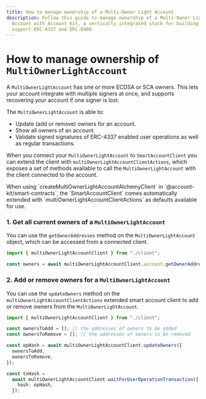```yaml
---
title: How to manage ownership of a Multi-Owner Light Account
description: Follow this guide to manage ownership of a Multi-Owner Light
  Account with Account Kit, a vertically integrated stack for building apps that
  support ERC-4337 and ERC-6900.
---
```


# How to manage ownership of `MultiOwnerLightAccount`

A `MultiOwnerLightAccount` has one or more ECDSA or SCA owners. This lets your account integrate with multiple signers at once, and supports recovering your account if one signer is lost.

The `MultiOwnerLightAccount` is able to:

- Update (add or remove) owners for an account.
- Show all owners of an account.
- Validate signed signatures of ERC-4337 enabled user operations as well as regular transactions.

When you connect your `MultiOwnerLightAccount` to `SmartAccountClient` you can extend the client with `multiOwnerLightAccountClientActions`, which exposes a set of methods available to call the `MultiOwnerLightAccount` with the client connected to the account.

<Note>
  When using `createMultiOwnerLightAccountAlchemyClient` in
  `@account-kit/smart-contracts`, the `SmartAccountClient` comes automatically
  extended with `multiOwnerLightAccountClientActions` as defaults available for
  use.
</Note>

### 1. Get all current owners of a `MultiOwnerLightAccount`

You can use the `getOwnerAddresses` method on the `MultiOwnerLightAccount` object, which can be accessed from a connected client.

<CodeBlocks>

```ts [example.ts] twoslash
import { multiOwnerLightAccountClient } from "./client";

const owners = await multiOwnerLightAccountClient.account.getOwnerAddresses();
```

<Markdown src="../../../../shared/smart-contracts/multi-owner-light-account-client.mdx" />

</CodeBlocks>

### 2. Add or remove owners for a `MultiOwnerLightAccount`

You can use the `updateOwners` method on the `multiOwnerLightAccountClientActions` extended smart account client to add or remove owners from the `MultiOwnerLightAccount`.

<CodeBlocks>

```ts [example.ts] twoslash
import { multiOwnerLightAccountClient } from "./client";

const ownersToAdd = []; // the addresses of owners to be added
const ownersToRemove = []; // the addresses of owners to be removed

const opHash = await multiOwnerLightAccountClient.updateOwners({
  ownersToAdd,
  ownersToRemove,
});

const txHash =
  await multiOwnerLightAccountClient.waitForUserOperationTransaction({
    hash: opHash,
  });
```

<Markdown src="../../../../shared/smart-contracts/multi-owner-light-account-client.mdx" />

</CodeBlocks>
